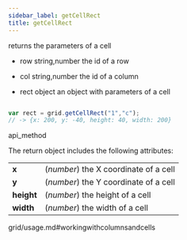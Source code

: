 ```yaml
---
sidebar_label: getCellRect
title: getCellRect
---
```



          


<Short>
 returns the parameters of a cell



</Short>



- row	string,number		the id of a row
- col	string,number		the id of a column


- rect		object		an object with parameters of a cell


~~~js

var rect = grid.getCellRect("1","c");
// -> {x: 200, y: -40, height: 40, width: 200}


~~~
 api_method

<Descr>

The return object includes the following attributes:

<table class="webixdoc_links">
	<tbody>
        <tr>
			<td class="webixdoc_links0"><b>x</b></td>
			<td>(<i>number</i>) the X coordinate of a cell</td>
		</tr>
        <tr>
			<td class="webixdoc_links0"><b>y</b></td>
			<td>(<i>number</i>) the Y coordinate of a cell</td>
		</tr>
        <tr>
			<td class="webixdoc_links0"><b>height</b></td>
			<td>(<i>number</i>) the height of a cell</td>
		</tr>
        <tr>
			<td class="webixdoc_links0"><b>width</b></td>
			<td>(<i>number</i>) the width of a cell</td>
		</tr>
    </tbody>
</table>



</Descr>


 grid/usage.md#workingwithcolumnsandcells




